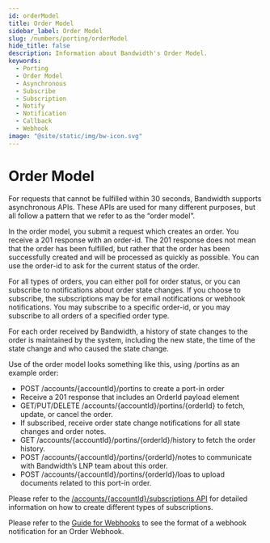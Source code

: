 ```yaml
---
id: orderModel
title: Order Model
sidebar_label: Order Model
slug: /numbers/porting/orderModel
hide_title: false
description: Information about Bandwidth's Order Model.
keywords:
  - Porting
  - Order Model
  - Asynchronous
  - Subscribe
  - Subscription
  - Notify
  - Notification
  - Callback
  - Webhook
image: "@site/static/img/bw-icon.svg"
---
```


# Order Model

For requests that cannot be fulfilled within 30 seconds, Bandwidth supports asynchronous APIs.  These APIs are used for many different purposes, but all follow a pattern that we refer to as the “order model”.

In the order model, you submit a request which creates an order.  You receive a 201 response with an order-id.  The 201 response does not mean that the order has been fulfilled, but rather that the order has been successfully created and will be processed as quickly as possible.  You can use the order-id to ask for the current status of the order.

For all types of orders, you can either poll for order status, or you can subscribe to notifications about order state changes.  If you choose to subscribe, the subscriptions may be for email notifications or webhook notifications.  You may subscribe to a specific order-id, or you may subscribe to all orders of a specified order type.

For each order received by Bandwidth, a history of state changes to the order is maintained by the system, including the new state, the time of the state change and who caused the state change.

Use of the order model looks something like this, using /portins as an example order:

* POST /accounts/{accountId}/portins to create a port-in order
* Receive a 201 response that includes an OrderId payload element
* GET/PUT/DELETE /accounts/{accountId}/portins/{orderId} to fetch, update, or cancel the order.
* If subscribed, receive order state change notifications for all state changes and order notes.
* GET /accounts/{accountId}/portins/{orderId}/history to fetch the order history.
* POST /accounts/{accountId}/portins/{orderId}/notes to communicate with Bandwidth’s LNP team about this order.
* POST /accounts/{accountId}/portins/{orderId}/loas to upload documents related to this port-in order.

Please refer to the [/accounts/{accountId}/subscriptions API](/apis/numbers/#operation/CreateSubscriptions) for detailed information on how to create different types of subscriptions.

Please refer to the [Guide for Webhooks](/docs/accounts/subscriptions.mdx) to see the format of a webhook notification for an Order Webhook.
